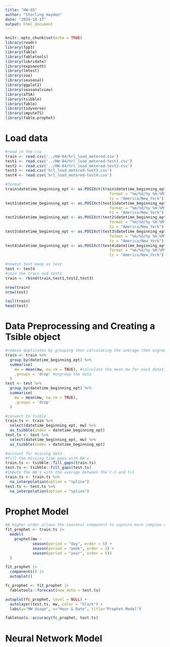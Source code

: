 ```yaml
---
title: "HW-05"
author: "Sterling Hayden"
date: "2024-10-17"
output: html_document
---
```


```r
knitr::opts_chunk$set(echo = TRUE)
library(readr)
library(fpp3)
library(fable)
library(fabletools)
library(lubridate)
library(expsmooth)
library(lmtest)
library(zoo)
library(seasonal)
library(ggplot2)
library(seasonalview)
library(aTSA)
library(tsibble)
library(fable)
library(tidyverse)
library(imputeTS)
library(fable.prophet)

```


# Load data
```r
#read in the csv
train <- read.csv('../HW-04/hrl_load_metered.csv')
test1 <- read.csv('../HW-04/hrl_load_metered-test1.csv')
test2 <- read.csv('../HW-04/hrl_load_metered-test2.csv')
test3 <- read.csv('hrl_load_metered-test3.csv')
test4 <- read.csv('hrl_load_metered-test4.csv')

#format
train$datetime_beginning_ept <- as.POSIXct(train$datetime_beginning_ept,
                                              format = "%m/%d/%y %H:%M",
                                              tz = "America/New_York")
test1$datetime_beginning_ept <- as.POSIXct(test1$datetime_beginning_ept,
                                              format = "%m/%d/%y %H:%M",
                                              tz = "America/New_York")
test2$datetime_beginning_ept <- as.POSIXct(test2$datetime_beginning_ept,
                                              format = "%m/%d/%y %H:%M",
                                              tz = "America/New_York")
test3$datetime_beginning_ept <- as.POSIXct(test3$datetime_beginning_ept,
                                              format = "%m/%d/%y %H:%M",
                                              tz = "America/New_York")
test4$datetime_beginning_ept <- as.POSIXct(test4$datetime_beginning_ept,
                                              format = "%m/%d/%y %H:%M",
                                              tz = "America/New_York")

#newest test keep as test
test <- test4
#join the train and test1
train <- rbind(train,test1,test2,test3)

nrow(train)
nrow(test)

tail(train)
head(test)
```


# Data Preprocessing and Creating a Tsible object
```r
#remove duplicates by grouping then calculating the average then ungrouping
train <- train %>%
  group_by(datetime_beginning_ept) %>%
  summarise(
    mw = mean(mw, na.rm = TRUE), #calculate the mean mw for each datetime_beginning_ept
    .groups = 'drop' #ungroup the data
  )
test <- test %>%
  group_by(datetime_beginning_ept) %>%
  summarise(
    mw = mean(mw, na.rm = TRUE),
    .groups = 'drop'
  )

#convert to tsible
train.ts <- train %>% 
  select(datetime_beginning_ept, mw) %>% 
  as_tsibble(index = datetime_beginning_ept)
test.ts <- test %>% 
  select(datetime_beginning_ept, mw) %>% 
  as_tsibble(index = datetime_beginning_ept)

#account for missing data
#fill the missing time gaps with NA's
train.ts <- tsibble::fill_gaps(train.ts)
test.ts <- tsibble::fill_gaps(test.ts)
#impute the NA's with the average between the t-1 and t+1
train.ts <- train.ts %>%
  na_interpolation(option = "spline")
test.ts <- test.ts %>%
  na_interpolation(option = "spline")
```


# Prophet Model

```r
#A higher order allows the seasonal component to capture more complex and non-linear seasonal patterns in the data.
fit_prophet <- train.ts |>
  model(
    prophet(mw ~
            season(period = "day", order = 5) +
            season(period = "week", order = 3) +
            season(period = "year", order = 5))
  )

fit_prophet |>
  components() |>
  autoplot()
```


```r
fc_prophet <- fit_prophet |>
  fabletools::forecast(new_data = test.ts)

autoplot(fc_prophet, level = NULL) +
  autolayer(test.ts, mw, color = "black") +
  labs(y="MW Usage", x="Hour & Date", title="Prophet Model")
```

```r
fabletools::accuracy(fc_prophet, test.ts)
```



# Neural Network Model

```r

```

